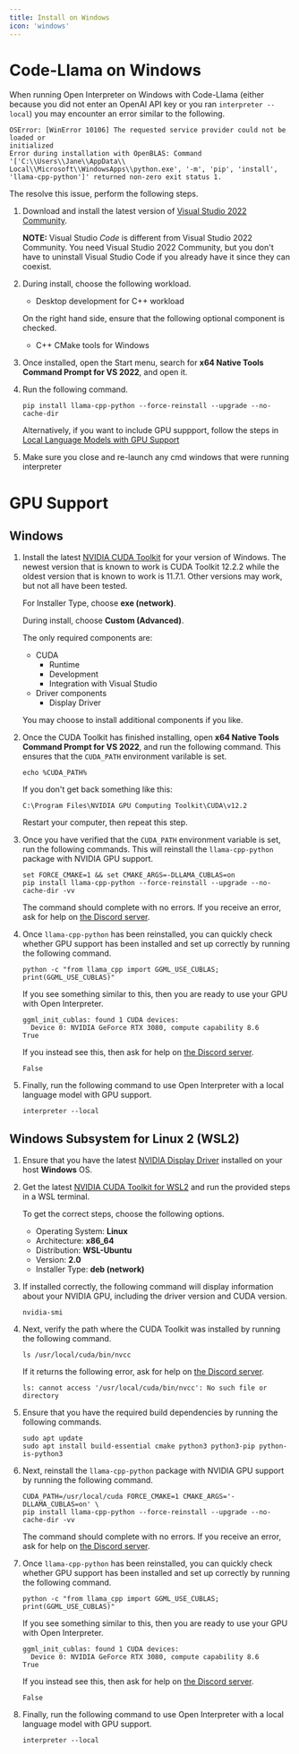 ```yaml
---
title: Install on Windows
icon: 'windows'
---
```


# Code-Llama on Windows

When running Open Interpreter on Windows with Code-Llama (either because you did
not enter an OpenAI API key or you ran `interpreter --local`) you may encounter
an error similar to the following.

```
OSError: [WinError 10106] The requested service provider could not be loaded or
initialized
Error during installation with OpenBLAS: Command '['C:\\Users\\Jane\\AppData\\
Local\\Microsoft\\WindowsApps\\python.exe', '-m', 'pip', 'install',
'llama-cpp-python']' returned non-zero exit status 1.
```

The resolve this issue, perform the following steps.

1.  Download and install the latest version of [Visual Studio 2022
    Community](https://visualstudio.microsoft.com/downloads/).
    
    **NOTE:** Visual Studio _Code_ is different from Visual Studio 2022
    Community. You need Visual Studio 2022 Community, but you don't have to
    uninstall Visual Studio Code if you already have it since they can coexist.

2.  During install, choose the following workload.

    - Desktop development for C++ workload

    On the right hand side, ensure that the following optional component is
    checked.

    - C++ CMake tools for Windows

3.  Once installed, open the Start menu, search for **x64 Native Tools Command
    Prompt for VS 2022**, and open it.

5.  Run the following command.

    ```
    pip install llama-cpp-python --force-reinstall --upgrade --no-cache-dir
    ```

    Alternatively, if you want to include GPU suppport, follow the steps in [Local Language Models with GPU Support](./GPU.md)

6.  Make sure you close and re-launch any cmd windows that were running interpreter

# GPU Support

## Windows

1.  Install the latest [NVIDIA CUDA
    Toolkit](https://developer.nvidia.com/cuda-downloads) for your version of
    Windows. The newest version that is known to work is CUDA Toolkit 12.2.2
    while the oldest version that is known to work is 11.7.1. Other versions may
    work, but not all have been tested.

    For Installer Type, choose **exe (network)**.

    During install, choose **Custom (Advanced)**.

    The only required components are:

    - CUDA
      - Runtime
      - Development
      - Integration with Visual Studio
    - Driver components
      - Display Driver

    You may choose to install additional components if you like.

2.  Once the CUDA Toolkit has finished installing, open **x64 Native Tools Command
    Prompt for VS 2022**, and run the following command. This ensures that the
    `CUDA_PATH` environment varilable is set.

    ```
    echo %CUDA_PATH%
    ```

    If you don't get back something like this:

    ```
    C:\Program Files\NVIDIA GPU Computing Toolkit\CUDA\v12.2
    ```

    Restart your computer, then repeat this step.

4.  Once you have verified that the `CUDA_PATH` environment variable is set, run
    the following commands. This will reinstall the `llama-cpp-python` package
    with NVIDIA GPU support.

    ```
    set FORCE_CMAKE=1 && set CMAKE_ARGS=-DLLAMA_CUBLAS=on
    pip install llama-cpp-python --force-reinstall --upgrade --no-cache-dir -vv
    ```

    The command should complete with no errors. If you receive an error, ask for
    help on [the Discord server](https://discord.gg/6p3fD6rBVm).

6.  Once `llama-cpp-python` has been reinstalled, you can quickly check whether
    GPU support has been installed and set up correctly by running the following
    command.

    ```
    python -c "from llama_cpp import GGML_USE_CUBLAS; print(GGML_USE_CUBLAS)"
    ```

    If you see something similar to this, then you are ready to use your GPU
    with Open Interpreter.

    ```
    ggml_init_cublas: found 1 CUDA devices:
      Device 0: NVIDIA GeForce RTX 3080, compute capability 8.6
    True
    ```

    If you instead see this, then ask for help on [the Discord server](https://discord.gg/6p3fD6rBVm).

    ```
    False
    ```

7.  Finally, run the following command to use Open Interpreter with a local
    language model with GPU support.

    ```
    interpreter --local
    ```

## Windows Subsystem for Linux 2 (WSL2)

1.  Ensure that you have the latest [NVIDIA Display
    Driver](https://www.nvidia.com/download/index.aspx) installed on your host
    **Windows** OS.
2.  Get the latest [NVIDIA CUDA Toolkit for
    WSL2](https://developer.nvidia.com/cuda-downloads) and run the provided
    steps in a WSL terminal.

    To get the correct steps, choose the following options.

    - Operating System: **Linux**
    - Architecture: **x86_64**
    - Distribution: **WSL-Ubuntu**
    - Version: **2.0**
    - Installer Type: **deb (network)**

3.  If installed correctly, the following command will display information about
    your NVIDIA GPU, including the driver version and CUDA version.

    ```
    nvidia-smi
    ```

4.  Next, verify the path where the CUDA Toolkit was installed by running the
    following command.

    ```
    ls /usr/local/cuda/bin/nvcc
    ```

    If it returns the following error, ask for help on [the Discord server](https://discord.gg/6p3fD6rBVm).

    ```
    ls: cannot access '/usr/local/cuda/bin/nvcc': No such file or directory
    ```

5.  Ensure that you have the required build dependencies by running the
    following commands.

    ```
    sudo apt update
    sudo apt install build-essential cmake python3 python3-pip python-is-python3
    ```

6.  Next, reinstall the `llama-cpp-python` package with NVIDIA GPU support by
    running the following command.

    ```
    CUDA_PATH=/usr/local/cuda FORCE_CMAKE=1 CMAKE_ARGS='-DLLAMA_CUBLAS=on' \
    pip install llama-cpp-python --force-reinstall --upgrade --no-cache-dir -vv
    ```

    The command should complete with no errors. If you receive an error, ask for
    help on [the Discord server](https://discord.gg/6p3fD6rBVm).

7.  Once `llama-cpp-python` has been reinstalled, you can quickly check whether
    GPU support has been installed and set up correctly by running the following
    command.

    ```
    python -c "from llama_cpp import GGML_USE_CUBLAS; print(GGML_USE_CUBLAS)"
    ```

    If you see something similar to this, then you are ready to use your GPU
    with Open Interpreter.

    ```
    ggml_init_cublas: found 1 CUDA devices:
      Device 0: NVIDIA GeForce RTX 3080, compute capability 8.6
    True
    ```

    If you instead see this, then ask for help on [the Discord server](https://discord.gg/6p3fD6rBVm).

    ```
    False
    ```

8.  Finally, run the following command to use Open Interpreter with a local
    language model with GPU support.

    ```
    interpreter --local
    ```
